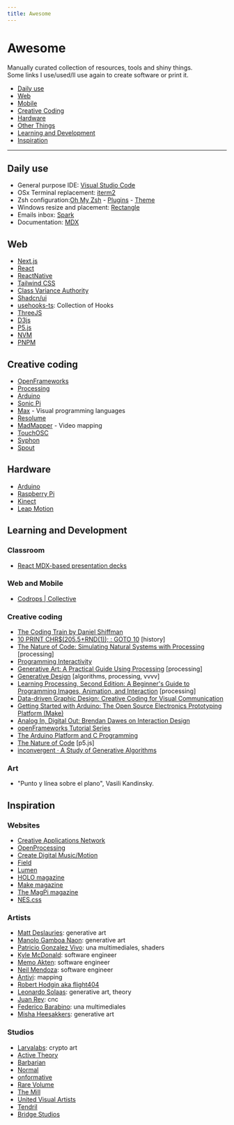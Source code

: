 ```yaml
---
title: Awesome
---
```


# Awesome

Manually curated collection of resources, tools and shiny things.<br />
Some links I use/used/ll use again to create software or print it.

- [Daily use](#daily-use)
- [Web](#web)
- [Mobile](#mobile)
- [Creative Coding](#creative-coding)
- [Hardware](#hardware)
- [Other Things](#other-things)
- [Learning and Development](#learning-and-development)
- [Inspiration](#inpiration)

---

## Daily use

- General purpose IDE: [Visual Studio Code](https://code.visualstudio.com/)
- OSx Terminal replacement: [iterm2](https://iterm2.com/)
- Zsh configuration:[Oh My Zsh](https://ohmyz.sh/) - [Plugins](https://github.com/zsh-users/zsh-autosuggestions) - [Theme](https://github.com/denysdovhan/spaceship-prompt)
- Windows resize and placement: [Rectangle](https://rectangleapp.com/)
- Emails inbox: [Spark](https://sparkmailapp.com/)
- Documentation: [MDX](https://mdxjs.com/docs/what-is-mdx/#mdx-syntax)

## Web

- [Next.js](https://nextjs.org/)
- [React](https://reactjs.org/)
- [ReactNative](https://reactnative.dev/)
- [Tailwind CSS](https://tailwindcss.com/)
- [Class Variance Authority](https://cva.style/docs)
- [Shadcn/ui](https://ui.shadcn.com/docs)
- [usehooks-ts](https://usehooks-ts.com/): Collection of Hooks
- [ThreeJS](https://threejs.org/)
- [D3js](https://d3js.org/)
- [P5.js](https://p5js.org/)
- [NVM](https://github.com/nvm-sh/nvm)
- [PNPM](https://pnpm.io/)

## Creative coding

- [OpenFrameworks](http://openframeworks.cc/)
- [Processing](https://processing.org/)
- [Arduino](https://www.arduino.cc/)
- [Sonic Pi](http://sonic-pi.net/)
- [Max](https://cycling74.com/products/max/) - Visual programming languages
- [Resolume](https://resolume.com/)
- [MadMapper](http://www.madmapper.com/) - Video mapping
- [TouchOSC](https://hexler.net/software/touchosc)
- [Syphon](http://syphon.v002.info/)
- [Spout](http://spout.zeal.co/)

## Hardware

- [Arduino](https://www.arduino.cc/)
- [Raspberry Pi](https://www.raspberrypi.org/)
- [Kinect](https://developer.microsoft.com/en-us/windows/kinect)
- [Leap Motion](https://www.leapmotion.com/)

## Learning and Development

### Classroom

- [React MDX-based presentation decks](https://github.com/jxnblk/mdx-deck)

### Web and Mobile

- [Codrops | Collective](https://tympanus.net/codrops/collective/)

### Creative coding

- [The Coding Train by Daniel Shiffman](https://www.youtube.com/user/shiffman/featured)
- [10 PRINT CHR$(205.5+RND(1)); : GOTO 10](http://amzn.to/2nFocI1) [history]
- [The Nature of Code: Simulating Natural Systems with Processing](http://amzn.to/2oEmafF) [processing]
- [Programming Interactivity](http://amzn.to/2oK1b8h)
- [Generative Art: A Practical Guide Using Processing](http://amzn.to/2oK64hC) [processing]
- [Generative Design](http://amzn.to/2nc11cZ) [algorithms, processing, vvvv]
- [Learning Processing, Second Edition: A Beginner's Guide to Programming Images, Animation, and Interaction](http://amzn.to/2nYUijx) [processing]
- [Data-driven Graphic Design: Creative Coding for Visual Communication](http://amzn.to/2nYVFib)
- [Getting Started with Arduino: The Open Source Electronics Prototyping Platform (Make)](http://amzn.to/2oD95Uc)
- [Analog In, Digital Out: Brendan Dawes on Interaction Design](http://amzn.to/2nFoFtA)
- [openFrameworks Tutorial Series](https://www.youtube.com/watch?v=IKSTo_0pB28&index=51&list=PL4neAtv21WOmrV8z9rSzL20QpdLU1zJLr)
- [The Arduino Platform and C Programming](https://www.coursera.org/learn/arduino-platform)
- [The Nature of Code](https://www.kadenze.com/courses/the-nature-of-code-ii/info) [p5.js]
- [inconvergent · A Study of Generative Algorithms](http://inconvergent.net/)

### Art

- "Punto y línea sobre el plano", Vasili Kandinsky.

## Inspiration

### Websites

- [Creative Applications Network](http://creativeapplications.net/)
- [OpenProcessing](https://www.openprocessing.org/)
- [Create Digital Music/Motion](http://cdm.link/)
- [Field](https://www.field.io/)
- [Lumen](http://lumen.club/)
- [HOLO magazine](http://www.creativeapplications.net/holo/)
- [Make magazine](http://makezine.com/)
- [The MagPi magazine](https://www.raspberrypi.org/magpi/)
- [NES.css](https://github.com/nostalgic-css/NES.css)

### Artists

- [Matt Deslauries](https://www.mattdesl.com/): generative art
- [Manolo Gamboa Naon](https://www.behance.net/manoloide): generative art
- [Patricio Gonzalez Vivo](http://patriciogonzalezvivo.com/): una multimediales, shaders
- [Kyle McDonald](https://kylemcdonald.net/): software engineer
- [Memo Akten](https://www.memo.tv/): software engineer
- [Neil Mendoza](http://www.neilmendoza.com/): software engineer
- [Antivj](http://antivj.com/): mapping
- [Robert Hodgin aka flight404](http://roberthodgin.com/)
- [Leonardo Solaas](https://solaas.com.ar/): generative art, theory
- [Juan Rey](http://juanrey.com.ar/): cnc
- [Federico Barabino](http://www.federicobarabino.com.ar/): una multimediales
- [Misha Heesakkers](https://pttrnz.tumblr.com/): generative art

### Studios

- [Larvalabs](https://www.larvalabs.com/): crypto art
- [Active Theory](https://activetheory.net/home)
- [Barbarian](https://wearebarbarian.com/)
- [Normal](https://normal.studio)
- [onformative](http://www.onformative.com/)
- [Rare Volume](https://rarevolume.com)
- [The Mill](https://www.themill.com)
- [United Visual Artists](https://uva.co.uk/)
- [Tendril](https://tendril.ca/)
- [Bridge Studios](https://brdg.co/)
